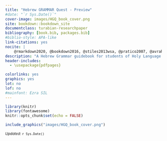 ```yaml
---
title: "Hebrew GRAMMAR Quest - Preview"
#date: "`r Sys.Date()`"
cover-image: images/HGQ_book_cover.png
site: bookdown::bookdown_site
documentclass: turabian-researchpaper
bibliography: [book.bib, packages.bib]
#biblio-style: APA-like
link-citations: yes
nocite: |
    @rmarkdown2020, @bookdown2016, @stiles2013wsa, @pratico2007, @avraham2012, @beckman, @beckman2012, @beckmana
description: "A Hebrew Grammar guidebook for students of Holy Language Institute."
header-includes:
  - \usepackage{pdfpages}

colorlinks: yes
graphics: yes
lot: no
lof: no
#mainfont: Ezra SIL
---
```


```r
library(knitr)
library(fontawesome)
knitr::opts_chunk$set(echo = FALSE)

```

<div style="display:none">
# Cover {.unnumbered}
</div>

```r
include_graphics("images/HGQ_book_cover.png")
```

<small>*Updated*: `r Sys.Date()`</small>

